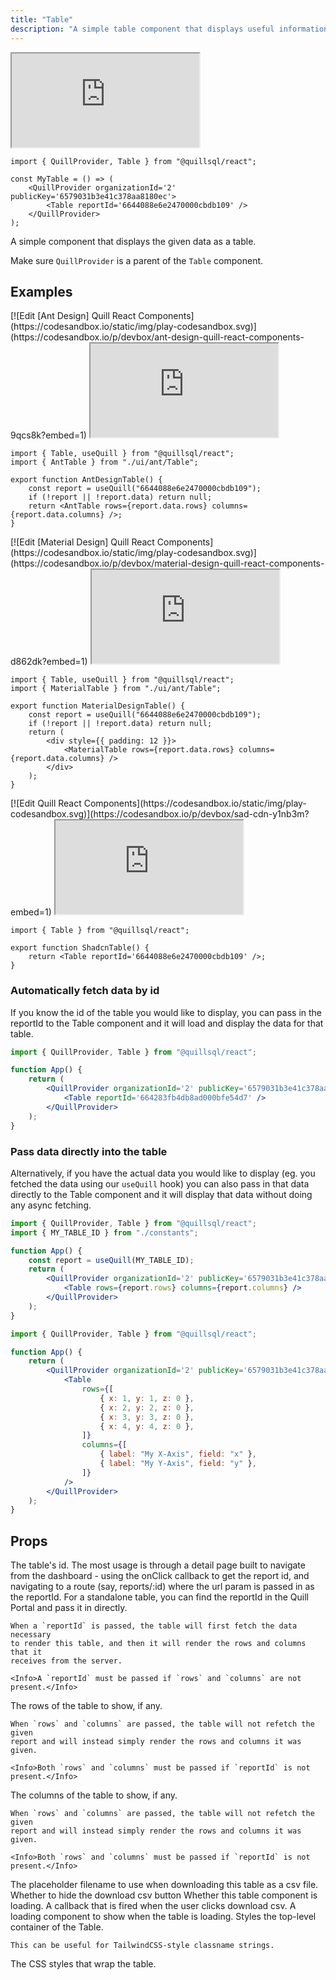 ```yaml
---
title: "Table"
description: "A simple table component that displays useful information"
---
```


<iframe
	src='https://5wp4n7-5173.csb.app/table'
	style={{
		width: "100%",
		height: 320,
	}}
	title='Table Component'
	allow='accelerometer; ambient-light-sensor; camera; encrypted-media; geolocation; gyroscope; hid; microphone; midi; payment; usb; vr; xr-spatial-tracking'
	sandbox='allow-forms allow-modals allow-popups allow-presentation allow-same-origin allow-scripts'></iframe>

```tsx App.tsx
import { QuillProvider, Table } from "@quillsql/react";

const MyTable = () => (
	<QuillProvider organizationId='2' publicKey='6579031b3e41c378aa8180ec'>
		<Table reportId='6644088e6e2470000cbdb109' />
	</QuillProvider>
);
```

A simple component that displays the given data as a table.

<Info>Make sure `QuillProvider` is a parent of the `Table` component.</Info>

## Examples

<Tabs>
  <Tab title="Ant Design">
  [![Edit [Ant Design] Quill React Components](https://codesandbox.io/static/img/play-codesandbox.svg)](https://codesandbox.io/p/devbox/ant-design-quill-react-components-9qcs8k?embed=1)
    <iframe
	src='https://5wp4n7-5173.csb.app/table/ant'
	style={{
		width: "100%",
		height: 320,
	}}
	title='[Ant Design] Quill React Components'
	allow='accelerometer; ambient-light-sensor; camera; encrypted-media; geolocation; gyroscope; hid; microphone; midi; payment; usb; vr; xr-spatial-tracking'
	sandbox='allow-forms allow-modals allow-popups allow-presentation allow-same-origin allow-scripts'></iframe>

```tsx
import { Table, useQuill } from "@quillsql/react";
import { AntTable } from "./ui/ant/Table";

export function AntDesignTable() {
	const report = useQuill("6644088e6e2470000cbdb109");
	if (!report || !report.data) return null;
	return <AntTable rows={report.data.rows} columns={report.data.columns} />;
}
```

  </Tab>
  <Tab title="Material Design">
  [![Edit [Material Design] Quill React Components](https://codesandbox.io/static/img/play-codesandbox.svg)](https://codesandbox.io/p/devbox/material-design-quill-react-components-d862dk?embed=1)
    <iframe
	src='https://5wp4n7-5173.csb.app/table/material'
	style={{
		width: "100%",
		height: 320,
	}}
	title='[Material Design] Quill React Components'
	allow='accelerometer; ambient-light-sensor; camera; encrypted-media; geolocation; gyroscope; hid; microphone; midi; payment; usb; vr; xr-spatial-tracking'
	sandbox='allow-forms allow-modals allow-popups allow-presentation allow-same-origin allow-scripts'></iframe>

```tsx
import { Table, useQuill } from "@quillsql/react";
import { MaterialTable } from "./ui/ant/Table";

export function MaterialDesignTable() {
	const report = useQuill("6644088e6e2470000cbdb109");
	if (!report || !report.data) return null;
	return (
		<div style={{ padding: 12 }}>
			<MaterialTable rows={report.data.rows} columns={report.data.columns} />
		</div>
	);
}
```

  </Tab>
  <Tab title="Shadcn UI">
  [![Edit Quill React Components](https://codesandbox.io/static/img/play-codesandbox.svg)](https://codesandbox.io/p/devbox/sad-cdn-y1nb3m?embed=1)
    <iframe
	src='https://5wp4n7-5173.csb.app/table/shadcn'
	style={{
		width: "100%",
		height: 320,
	}}
	title='Quill React Components'
	allow='accelerometer; ambient-light-sensor; camera; encrypted-media; geolocation; gyroscope; hid; microphone; midi; payment; usb; vr; xr-spatial-tracking'
	sandbox='allow-forms allow-modals allow-popups allow-presentation allow-same-origin allow-scripts'></iframe>

```tsx
import { Table } from "@quillsql/react";

export function ShadcnTable() {
	return <Table reportId='6644088e6e2470000cbdb109' />;
}
```

  </Tab>
</Tabs>

### Automatically fetch data by id

If you know the id of the table you would like to display, you can pass in the reportId to the Table component and it will load and display the data for that table.

```jsx
import { QuillProvider, Table } from "@quillsql/react";

function App() {
	return (
		<QuillProvider organizationId='2' publicKey='6579031b3e41c378aa8180ec'>
			<Table reportId='664283fb4db8ad000bfe54d7' />
		</QuillProvider>
	);
}
```

### Pass data directly into the table

Alternatively, if you have the actual data you would like to display (eg. you fetched the data using our `useQuill` hook) you can also pass in that data directly to the Table component and it will display that data without doing any async fetching.

<CodeGroup>

```jsx Using useQuill
import { QuillProvider, Table } from "@quillsql/react";
import { MY_TABLE_ID } from "./constants";

function App() {
	const report = useQuill(MY_TABLE_ID);
	return (
		<QuillProvider organizationId='2' publicKey='6579031b3e41c378aa8180ec'>
			<Table rows={report.rows} columns={report.columns} />
		</QuillProvider>
	);
}
```

```jsx Using raw data
import { QuillProvider, Table } from "@quillsql/react";

function App() {
	return (
		<QuillProvider organizationId='2' publicKey='6579031b3e41c378aa8180ec'>
			<Table
				rows={[
					{ x: 1, y: 1, z: 0 },
					{ x: 2, y: 2, z: 0 },
					{ x: 3, y: 3, z: 0 },
					{ x: 4, y: 4, z: 0 },
				]}
				columns={[
					{ label: "My X-Axis", field: "x" },
					{ label: "My Y-Axis", field: "y" },
				]}
			/>
		</QuillProvider>
	);
}
```

</CodeGroup>

## Props

<ParamField path='reportId' type='string'>
	The table's id. The most usage is through a detail page built to navigate from
	the dashboard - using the onClick callback to get the report id, and
	navigating to a route (say, reports/:id) where the url param is passed in as
	the reportId. For a standalone table, you can find the reportId in the Quill
	Portal and pass it in directly.

    When a `reportId` is passed, the table will first fetch the data necessary
    to render this table, and then it will render the rows and columns that it
    receives from the server.

    <Info>A `reportId` must be passed if `rows` and `columns` are not present.</Info>

</ParamField>

<ParamField path='rows' type='{ [key: string]: any }[]'>
	The rows of the table to show, if any.

    When `rows` and `columns` are passed, the table will not refetch the given
    report and will instead simply render the rows and columns it was given.

    <Info>Both `rows` and `columns` must be passed if `reportId` is not present.</Info>

</ParamField>

<ParamField path='columns' type='{ label: string; field: string; }[]'>
	The columns of the table to show, if any.
	
	When `rows` and `columns` are passed, the table will not refetch the given
    report and will instead simply render the rows and columns it was given.
	
	<Info>Both `rows` and `columns` must be passed if `reportId` is not present.</Info>

</ParamField>

<ParamField path='csvFilename' type='string'>
	The placeholder filename to use when downloading this table as a csv file.
</ParamField>

<ParamField path='hideDownloadCSVButton' type='boolean'>
	Whether to hide the download csv button
</ParamField>

<ParamField path='isLoading' type='boolean'>
	Whether this table component is loading.
</ParamField>

<ParamField path='downloadCSV' type='() => void'>
	A callback that is fired when the user clicks download csv.
</ParamField>

<ParamField path='LoadingComponent' type='() => JSX.Element'>
	A loading component to show when the table is loading.
</ParamField>

<ParamField path='className' type='string'>
	Styles the top-level container of the Table.

    This can be useful for TailwindCSS-style classname strings.

</ParamField>

<ParamField path='containerStyle' type='React.CSSProperties'>
	The CSS styles that wrap the table.
</ParamField>
